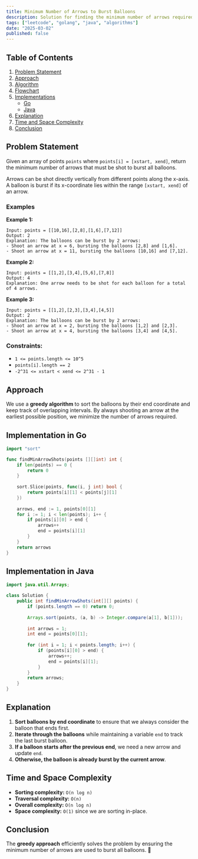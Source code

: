 ```yaml
---
title: Minimum Number of Arrows to Burst Balloons
description: Solution for finding the minimum number of arrows required to burst all balloons in Go and Java.
tags: ["leetcode", "golang", "java", "algorithms"]
date: "2025-03-02"
published: false
---
```


## Table of Contents

1. [Problem Statement](#problem-statement)
2. [Approach](#approach)
3. [Algorithm](#algorithm)
4. [Flowchart](#flowchart)
5. [Implementations](#implementations)
   - [Go](#implementation-in-go)
   - [Java](#implementation-in-java)
6. [Explanation](#explanation)
7. [Time and Space Complexity](#time-and-space-complexity)
8. [Conclusion](#conclusion)

## Problem Statement


Given an array of points `points` where `points[i] = [xstart, xend]`, return the minimum number of arrows that must be shot to burst all balloons.

Arrows can be shot directly vertically from different points along the x-axis. A balloon is burst if its x-coordinate lies within the range `[xstart, xend]` of an arrow.

### Examples

**Example 1:**

```
Input: points = [[10,16],[2,8],[1,6],[7,12]]
Output: 2
Explanation: The balloons can be burst by 2 arrows:
- Shoot an arrow at x = 6, bursting the balloons [2,8] and [1,6].
- Shoot an arrow at x = 11, bursting the balloons [10,16] and [7,12].
```

**Example 2:**

```
Input: points = [[1,2],[3,4],[5,6],[7,8]]
Output: 4
Explanation: One arrow needs to be shot for each balloon for a total of 4 arrows.
```

**Example 3:**

```
Input: points = [[1,2],[2,3],[3,4],[4,5]]
Output: 2
Explanation: The balloons can be burst by 2 arrows:
- Shoot an arrow at x = 2, bursting the balloons [1,2] and [2,3].
- Shoot an arrow at x = 4, bursting the balloons [3,4] and [4,5].
```

### Constraints:

- `1 <= points.length <= 10^5`
- `points[i].length == 2`
- `-2^31 <= xstart < xend <= 2^31 - 1`

## Approach

We use a **greedy algorithm** to sort the balloons by their end coordinate and keep track of overlapping intervals. By always shooting an arrow at the earliest possible position, we minimize the number of arrows required.

## Implementation in Go

```go
import "sort"

func findMinArrowShots(points [][]int) int {
    if len(points) == 0 {
        return 0
    }
    
    sort.Slice(points, func(i, j int) bool {
        return points[i][1] < points[j][1]
    })
    
    arrows, end := 1, points[0][1]
    for i := 1; i < len(points); i++ {
        if points[i][0] > end {
            arrows++
            end = points[i][1]
        }
    }
    return arrows
}
```

## Implementation in Java

```java
import java.util.Arrays;

class Solution {
    public int findMinArrowShots(int[][] points) {
        if (points.length == 0) return 0;
        
        Arrays.sort(points, (a, b) -> Integer.compare(a[1], b[1]));
        
        int arrows = 1;
        int end = points[0][1];
        
        for (int i = 1; i < points.length; i++) {
            if (points[i][0] > end) {
                arrows++;
                end = points[i][1];
            }
        }
        return arrows;
    }
}
```

## Explanation

1. **Sort balloons by end coordinate** to ensure that we always consider the balloon that ends first.
2. **Iterate through the balloons** while maintaining a variable `end` to track the last burst balloon.
3. **If a balloon starts after the previous end**, we need a new arrow and update `end`.
4. **Otherwise, the balloon is already burst by the current arrow**.

## Time and Space Complexity

- **Sorting complexity:** `O(n log n)`
- **Traversal complexity:** `O(n)`
- **Overall complexity:** `O(n log n)`
- **Space complexity:** `O(1)` since we are sorting in-place.

## Conclusion

The **greedy approach** efficiently solves the problem by ensuring the minimum number of arrows are used to burst all balloons. 🚀

